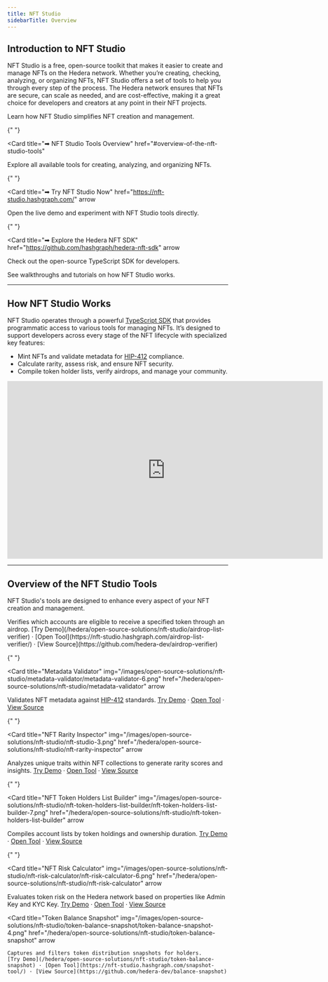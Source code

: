 ```yaml
---
title: NFT Studio
sidebarTitle: Overview
---
```


## Introduction to NFT Studio

NFT Studio is a free, open-source toolkit that makes it easier to create and manage NFTs on the Hedera network. Whether you’re creating, checking, analyzing, or organizing NFTs, NFT Studio offers a set of tools to help you through every step of the process. The Hedera network ensures that NFTs are secure, can scale as needed, and are cost-effective, making it a great choice for developers and creators at any point in their NFT projects.

<Columns cols={3}>
  <Card title="➡ How NFT Studio Works" href="#how-nft-studio-works">
    Learn how NFT Studio simplifies NFT creation and management.
  </Card>

{" "}

<Card
  title="➡ NFT Studio Tools Overview"
  href="#overview-of-the-nft-studio-tools"
>
  Explore all available tools for creating, analyzing, and organizing NFTs.
</Card>

{" "}

<Card
  title="➡ Try NFT Studio Now"
  href="https://nft-studio.hashgraph.com/"
  arrow
>
  Open the live demo and experiment with NFT Studio tools directly.
</Card>

{" "}

<Card
  title="➡ Explore the Hedera NFT SDK"
  href="https://github.com/hashgraph/hedera-nft-sdk"
  arrow
>
  Check out the open-source TypeScript SDK for developers.
</Card>

  <Card title="➡ Watch Video Demos" href="https://youtube.com/playlist?list=PLry5QWQDs-uJm_nzdO8S5RzdsFNeMtioA&si=H3Xdllhlnw9mN-M-" arrow>
    See walkthroughs and tutorials on how NFT Studio works.
  </Card>
</Columns>

---

## How NFT Studio Works

NFT Studio operates through a powerful [TypeScript SDK](https://github.com/hashgraph/hedera-nft-sdk) that provides programmatic access to various tools for managing NFTs. It’s designed to support developers across every stage of the NFT lifecycle with specialized key features:

- Mint NFTs and validate metadata for [HIP-412](https://hips.hedera.com/hip/hip-412) compliance.
- Calculate rarity, assess risk, and ensure NFT security.
- Compile token holder lists, verify airdrops, and manage your community.

<iframe
  width="720"
  height="405"
  src="https://www.youtube.com/embed/e-oP4PZg0FQ"
  title="NFT Studio | Introduction"
  frameBorder="0"
  allow="accelerometer; autoplay; clipboard-write; encrypted-media; gyroscope; picture-in-picture"
  allowFullScreen
></iframe>

---

## Overview of the NFT Studio Tools

NFT Studio's tools are designed to enhance every aspect of your NFT creation and management.

<Columns cols={3}>
  <Card
    title="Airdrop List Verifier"
    img="/images/open-source-solutions/nft-studio/airdrop-list-verifier/airdrop-list-verifier-2.png"
    href="/hedera/open-source-solutions/nft-studio/airdrop-list-verifier"
    arrow
  >
    Verifies which accounts are eligible to receive a specified token through an airdrop.  
    [Try Demo](/hedera/open-source-solutions/nft-studio/airdrop-list-verifier) · [Open Tool](https://nft-studio.hashgraph.com/airdrop-list-verifier/) · [View Source](https://github.com/hedera-dev/airdrop-verifier)
  </Card>

{" "}

<Card
  title="Metadata Validator"
  img="/images/open-source-solutions/nft-studio/metadata-validator/metadata-validator-6.png"
  href="/hedera/open-source-solutions/nft-studio/metadata-validator"
  arrow
>
  Validates NFT metadata against [HIP-412](https://hips.hedera.com/hip/hip-412)
  standards. [Try
  Demo](/hedera/open-source-solutions/nft-studio/metadata-validator) · [Open
  Tool](https://nft-studio.hashgraph.com/metadata-validator/) · [View
  Source](https://github.com/hedera-dev/metadata-validator)
</Card>

{" "}

<Card
  title="NFT Rarity Inspector"
  img="/images/open-source-solutions/nft-studio/nft-studio-3.png"
  href="/hedera/open-source-solutions/nft-studio/nft-rarity-inspector"
  arrow
>
  Analyzes unique traits within NFT collections to generate rarity scores and
  insights. [Try
  Demo](/hedera/open-source-solutions/nft-studio/nft-rarity-inspector) · [Open
  Tool](https://nft-studio.hashgraph.com/nft-rarity-inspector/) · [View
  Source](https://github.com/hedera-dev/rarity-inspector)
</Card>

{" "}

<Card
  title="NFT Token Holders List Builder"
  img="/images/open-source-solutions/nft-studio/nft-token-holders-list-builder/nft-token-holders-list-builder-7.png"
  href="/hedera/open-source-solutions/nft-studio/nft-token-holders-list-builder"
  arrow
>
  Compiles account lists by token holdings and ownership duration. [Try
  Demo](/hedera/open-source-solutions/nft-studio/nft-token-holders-list-builder)
  · [Open Tool](https://nft-studio.hashgraph.com/token-holders-list-builder/) ·
  [View Source](https://github.com/hedera-dev/token-holders-list-builder)
</Card>

{" "}

<Card
  title="NFT Risk Calculator"
  img="/images/open-source-solutions/nft-studio/nft-risk-calculator/nft-risk-calculator-6.png"
  href="/hedera/open-source-solutions/nft-studio/nft-risk-calculator"
  arrow
>
  Evaluates token risk on the Hedera network based on properties like Admin Key
  and KYC Key. [Try
  Demo](/hedera/open-source-solutions/nft-studio/nft-risk-calculator) · [Open
  Tool](https://nft-studio.hashgraph.com/nft-risk-calculator/) · [View
  Source](https://github.com/hedera-dev/risk-calculator-for-hedera-tokens)
</Card>

  <Card
    title="Token Balance Snapshot"
    img="/images/open-source-solutions/nft-studio/token-balance-snapshot/token-balance-snapshot-4.png"
    href="/hedera/open-source-solutions/nft-studio/token-balance-snapshot"
    arrow
  >
    Captures and filters token distribution snapshots for holders.  
    [Try Demo](/hedera/open-source-solutions/nft-studio/token-balance-snapshot) · [Open Tool](https://nft-studio.hashgraph.com/snapshot-tool/) · [View Source](https://github.com/hedera-dev/balance-snapshot)
  </Card>
</Columns>
